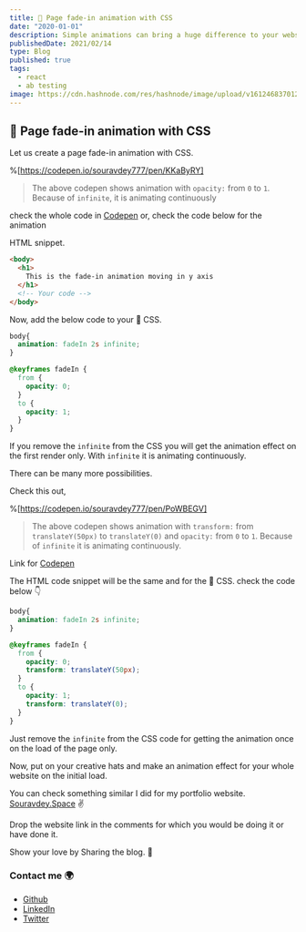 ```yaml
---
title: 🎨 Page fade-in animation with CSS
date: "2020-01-01"
description: Simple animations can bring a huge difference to your websites.
publishedDate: 2021/02/14
type: Blog
published: true
tags:
  - react
  - ab testing
image: https://cdn.hashnode.com/res/hashnode/image/upload/v1612468370123/1131rKfWL.gif
---
```


## 🎨 Page fade-in animation with CSS

Let us create a page fade-in animation with CSS.

%[https://codepen.io/souravdey777/pen/KKaByRY]

> The above codepen shows animation with `opacity:` from `0` to `1`. Because of `infinite`, it is animating continuously

check the whole code in [Codepen](https://codepen.io/souravdey777/pen/KKaByRY) or,
check the code below for the animation

HTML snippet.

```HTML
<body>
  <h1>
    This is the fade-in animation moving in y axis
  </h1>
  <!-- Your code -->
</body>
```

Now, add the below code to your 🎨 CSS.

```CSS
body{
  animation: fadeIn 2s infinite;
}

@keyframes fadeIn {
  from {
    opacity: 0;
  }
  to {
    opacity: 1;
  }
}
```

If you remove the `infinite` from the CSS you will get the animation effect on the first render only. With `infinite` it is animating continuously.

There can be many more possibilities.

Check this out,

%[https://codepen.io/souravdey777/pen/PoWBEGV]

> The above codepen shows animation with `transform:` from `translateY(50px)` to `translateY(0)` and `opacity:` from `0` to `1`. Because of `infinite` it is animating continuously.

Link for [Codepen](https://codepen.io/souravdey777/pen/PoWBEGV)

The HTML code snippet will be the same and for the 🎨 CSS. check the code below 👇

```CSS
body{
  animation: fadeIn 2s infinite;
}

@keyframes fadeIn {
  from {
    opacity: 0;
    transform: translateY(50px);
  }
  to {
    opacity: 1;
    transform: translateY(0);
  }
}
```

Just remove the `infinite` from the CSS code for getting the animation once on the load of the page only.

Now, put on your creative hats and make an animation effect for your whole website on the initial load.

You can check something similar I did for my portfolio website.
[Souravdey.Space](https://souravdey.space) ✌

Drop the website link in the comments for which you would be doing it or have done it.

Show your love by Sharing the blog. 🤗

### Contact me 🌍

- [Github](https://github.com/Souravdey777/)
- [LinkedIn](https://www.linkedin.com/in/souravdey777)
- [Twitter](https://twitter.com/Souravdey777)
